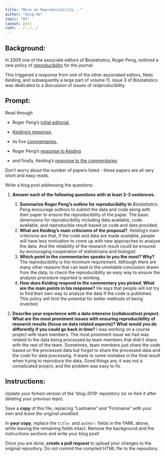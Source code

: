 ```yaml
---
title: "More on Reproducibility..."
author: "Qing He"
topic: "05"
layout: post
root: ../../../
---
```


## Background:


In 2009 one of the associate editors of Biostatistics, Roger Peng, outlined a new policy of [reproducibility](https://doi.org/10.1093/biostatistics/kxp014) for the journal. 

This triggered a response from one of the other associated editors, Niels Keiding, and subsequently a large part of volume 11, issue 3 of Biostatistics was dedicated to a discussion of issues of redproducibility. 

## Prompt:

Read through 

- Roger Peng's [initial editorial](https://doi.org/10.1093/biostatistics/kxp014), 

- [Keiding's response](https://doi.org/10.1093/biostatistics/kxq033),

- its five [commentaries](https://academic.oup.com/biostatistics/issue/11/3),  

- Roger Peng's [response to Keiding](https://doi.org/10.1093/biostatistics/kxq032)

- and finally, Keiding's [response to the commentaries](https://doi.org/10.1093/biostatistics/kxq034)

Don't worry about the number of papers listed - these papers are all very short and easy reads. 


Write a blog post addressing the questions: 

1. **Answer each of the following questions with at least 2-3 sentences.**

    1. **Summarize Roger Peng's outline for reproducibility in** *Biostatistics*. 
    Peng encourage authors to submit the data and code along with their paper to ensure the reproducibility of the paper. The basic dimensions for reproducibility including data available, code available, and reproducible result based on code and data provided. 
    2. **What are Keiding's main criticisms of the proposal?**. 
    Keiding's main criticisms are that, if the code and data are made available, people will have less motivation to come up with new approaches to analyse the data. And the reliability of the research result could be ensured by encouraging cooperation of statisticians and biologist.
    3. **Which point in the commentaries speaks to you the most? Why?**
    The reproducibility is the minimum requirement.  Although there are many other reasons that can lead to the unreliable conclusion drawn from the data, to check the reproducibility an easy way to ensure the analysis procedure reported is working.
    4. **How does Keiding respond to the commentary you picked. What are the main points in his response?**
    He says that people will not try to find their own way to analyze the data if the code is published. This policy will limit the potential for better methods of being invented. 
    
    
2. **Describe your experience with a data intensive (collaborative) project. What are the most prominent issues with ensuring reproducibility of research results (focus on data related aspects)? What would you do differently if you could go back in time?**
I was working on a course project with team members. The most prominent issue we had was related to the data being processed by team members that didn't share with the rest of the team. Sometimes, team members just share the code based on the processed data but forgot to share the processed data and the code for data processing. It leads to some mistakes in the final result when trying to reproduce the data. Good things are, it was not a complicated project, and the problem was easy to fix. 

## Instructions:

Update your forked version of the 'blog-2019' repository (or re-fork it after deleting your previous repo).

Save a **copy** of this file, replacing "Lastname" and "Firstname" with your own and *leave the original unedited*.

In **your copy**, replace the `title:` and `author:` fields in the YAML above, while leaving the remaining fields intact. Remove the background and the instructions sections and write your blog post! 

Once you are done, **create a pull request** to upload your changes to the original repository. Do not commit the compiled HTML file to the repository.
